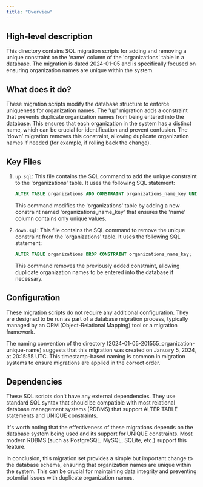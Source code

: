 ```yaml
---
title: "Overview"
---
```


## High-level description
This directory contains SQL migration scripts for adding and removing a unique constraint on the 'name' column of the 'organizations' table in a database. The migration is dated 2024-01-05 and is specifically focused on ensuring organization names are unique within the system.

## What does it do?
These migration scripts modify the database structure to enforce uniqueness for organization names. The 'up' migration adds a constraint that prevents duplicate organization names from being entered into the database. This ensures that each organization in the system has a distinct name, which can be crucial for identification and prevent confusion. The 'down' migration removes this constraint, allowing duplicate organization names if needed (for example, if rolling back the change).

## Key Files

1. `up.sql`:
   This file contains the SQL command to add the unique constraint to the 'organizations' table. It uses the following SQL statement:

   ```sql
   ALTER TABLE organizations ADD CONSTRAINT organizations_name_key UNIQUE (name);
   ```

   This command modifies the 'organizations' table by adding a new constraint named 'organizations_name_key' that ensures the 'name' column contains only unique values.

2. `down.sql`:
   This file contains the SQL command to remove the unique constraint from the 'organizations' table. It uses the following SQL statement:

   ```sql
   ALTER TABLE organizations DROP CONSTRAINT organizations_name_key;
   ```

   This command removes the previously added constraint, allowing duplicate organization names to be entered into the database if necessary.

## Configuration
These migration scripts do not require any additional configuration. They are designed to be run as part of a database migration process, typically managed by an ORM (Object-Relational Mapping) tool or a migration framework.

The naming convention of the directory (2024-01-05-201555_organization-unique-name) suggests that this migration was created on January 5, 2024, at 20:15:55 UTC. This timestamp-based naming is common in migration systems to ensure migrations are applied in the correct order.

## Dependencies
These SQL scripts don't have any external dependencies. They use standard SQL syntax that should be compatible with most relational database management systems (RDBMS) that support ALTER TABLE statements and UNIQUE constraints.

It's worth noting that the effectiveness of these migrations depends on the database system being used and its support for UNIQUE constraints. Most modern RDBMS (such as PostgreSQL, MySQL, SQLite, etc.) support this feature.

In conclusion, this migration set provides a simple but important change to the database schema, ensuring that organization names are unique within the system. This can be crucial for maintaining data integrity and preventing potential issues with duplicate organization names.